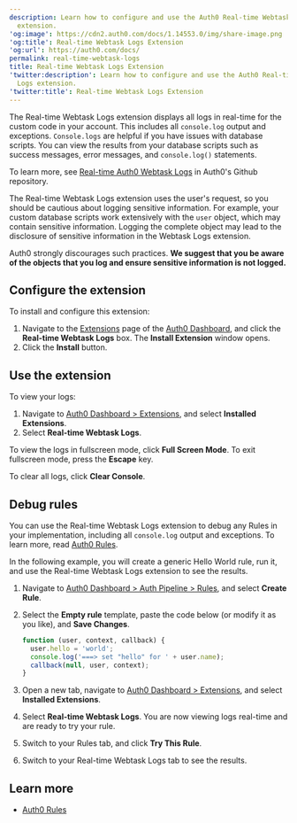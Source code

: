 ```yaml
---
description: Learn how to configure and use the Auth0 Real-time Webtask Logs
  extension.
'og:image': https://cdn2.auth0.com/docs/1.14553.0/img/share-image.png
'og:title': Real-time Webtask Logs Extension
'og:url': https://auth0.com/docs/
permalink: real-time-webtask-logs
title: Real-time Webtask Logs Extension
'twitter:description': Learn how to configure and use the Auth0 Real-time Webtask
  Logs extension.
'twitter:title': Real-time Webtask Logs Extension
---
```

The Real-time Webtask Logs extension displays all logs in real-time for the custom code in your account. This includes all `console.log` output and exceptions. `Console.logs` are helpful if you have issues with database scripts. You can view the results from your database scripts such as success messages, error messages, and `console.log()` statements.

To learn more, see [Real-time Auth0 Webtask Logs](https://github.com/auth0/auth0-extension-realtime-logs) in Auth0's Github repository.

<Warning>

The Real-time Webtask Logs extension uses the user's request, so you should be cautious about logging sensitive information. For example, your custom database scripts work extensively with the `user` object, which may contain sensitive information. Logging the complete object may lead to the disclosure of sensitive information in the Webtask Logs extension.

Auth0 strongly discourages such practices. **We suggest that you be aware of the objects that you log and ensure sensitive information is not logged.**

</Warning>

## Configure the extension

To install and configure this extension:

1. Navigate to the [Extensions](https://manage.auth0.com/#/extensions) page of the [Auth0 Dashboard](https://manage.auth0.com/#), and click the **Real-time Webtask Logs** box. The **Install Extension** window opens.
2. Click the **Install** button.

## Use the extension

To view your logs:

1. Navigate to [Auth0 Dashboard > Extensions](https://manage.auth0.com/#/extensions), and select **Installed Extensions**.
2. Select **Real-time Webtask Logs**.

To view the logs in fullscreen mode, click **Full Screen Mode**. To exit fullscreen mode, press the **Escape** key.

To clear all logs, click **Clear Console**.

## Debug rules

You can use the Real-time Webtask Logs extension to debug any Rules in your implementation, including all `console.log` output and exceptions. To learn more, read [Auth0 Rules](/docs/customize/rules).

In the following example, you will create a generic Hello World rule, run it, and use the Real-time Webtask Logs extension to see the results.

1. Navigate to [Auth0 Dashboard > Auth Pipeline > Rules](https://manage.auth0.com/#/rules), and select **Create Rule**.
2. Select the **Empty rule** template, paste the code below (or modify it as you like), and **Save Changes**.

   ```javascript lines
   function (user, context, callback) {
     user.hello = 'world';
     console.log('===> set "hello" for ' + user.name);
     callback(null, user, context);
   }
   ```


   

   
3. Open a new tab, navigate to [Auth0 Dashboard > Extensions](https://manage.auth0.com/#/extensions), and select **Installed Extensions**.
4. Select **Real-time Webtask Logs**. You are now viewing logs real-time and are ready to try your rule.
5. Switch to your Rules tab, and click **Try This Rule**.
6. Switch to your Real-time Webtask Logs tab to see the results.

## Learn more

* [Auth0 Rules](/docs/customize/rules)